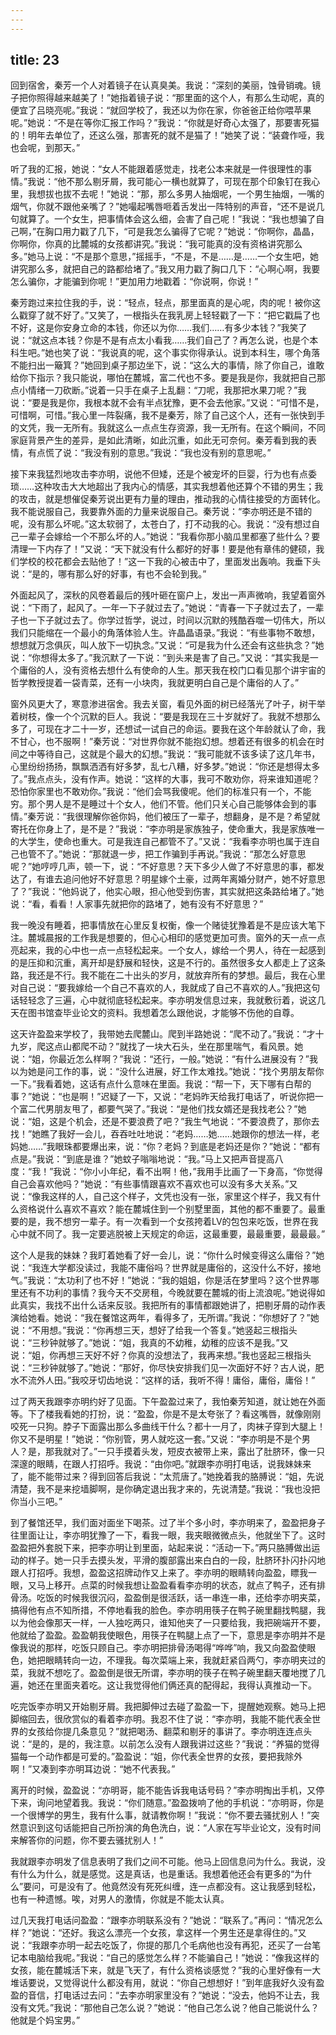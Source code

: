 ```yaml
---
---
---
```

title: 23
---




回到宿舍，秦芳一个人对着镜子在认真臭美。我说：“深刻的美丽，蚀骨销魂。镜子把你照得越来越美了！”她指着镜子说：“那里面的这个人，有那么生动呢，真的便宜了吕晓亮呢。”我说：“就回学校了，我还以为你在家，你爸爸正给你喂苹果呢。”她说：“不是在等你汇报工作吗？”我说：“你就是好奇心太强了，那要害死猫的！明年去单位了，还这么强，那害死的就不是猫了！”她笑了说：“装聋作哑，我也会呢，到那天。”

听了我的汇报，她说：“女人不能跟着感觉走，找老公本来就是一件很理性的事情。”我说：“他不那么剔牙屑，我可能心一横也就算了，可现在那个印象钉在我心里，我想拔也拔不去呢！”她说：“那，那么多男人抽烟呢，一个男生抽烟，一嘴的烟气，你就不跟他亲嘴了？”她嘬起嘴唇咂着舌发出一阵特别的声音，“还不是说几句就算了。一个女生，把事情体会这么细，会害了自己呢！”我说：“我也想骗了自己啊，”在胸口用力戳了几下，“可是我怎么骗得了它呢？”她说：“你啊你，晶晶，你啊你，你真的比麓城的女孩都讲究。”我说：“我可能真的没有资格讲究那么多。”她马上说：“不是那个意思，”摇摇手，“不是，不是……是……一个女生吧，她讲究那么多，就把自己的路都给堵了。”我又用力戳了胸口几下：“心啊心啊，我要怎么骗你，才能骗到你呢！”更加用力地戳着：“你说啊，你说！”

秦芳跑过来拉住我的手，说：“轻点，轻点，那里面真的是心呢，肉的呢！被你这么戳穿了就不好了。”又笑了，一根指头在我乳房上轻轻戳了一下：“把它戳扁了也不好，这是你安身立命的本钱，你还以为你……我们……有多少本钱？”我笑了说：“就这点本钱？你是不是有点太小看我……我们自己了？再怎么说，也是个本科生吧。”她也笑了说：“我说真的呢，这个事实你得承认。说到本科生，哪个角落不能扫出一簸箕？”她回到桌子那边坐下，说：“这么大的事情，除了你自己，谁敢给你下指示？我只能说，哪怕在麓城，富二代也不多。要是我是你，我就把自己那点小情绪一刀砍断。”说着一只手在桌子上乱翻：“刀呢，我那把水果刀呢？”我说：“要是我是你，我根本就不会有半点犹豫，更不会去他家。”又说：“可惜不是，可惜啊，可惜。”我心里一阵裂痛，我不是秦芳，除了自己这个人，还有一张快到手的文凭，我一无所有。我就这么一点点生存资源，我一无所有。在这个瞬间，不同家庭背景产生的差异，是如此清晰，如此沉重，如此无可奈何。秦芳看到我的表情，有点慌了说：“我没有别的意思。”我说：“我也没有别的意思呢。”

接下来我猛烈地攻击李亦明，说他不但矮，还是个被宠坏的巨婴，行为也有点委琐……这种攻击大大地超出了我内心的情感，其实我想着他还算个不错的男生；我的攻击，就是想催促秦芳说出更有力量的理由，推动我的心情往接受的方面转化。我不能说服自己，我要靠外面的力量来说服自己。秦芳说：“李亦明还是不错的呢，没有那么坏呢。”这太软弱了，太苍白了，打不动我的心。我说：“没有想过自己一辈子会嫁给一个不那么坏的人。”她说：“我看你那小脑瓜里都塞了些什么？要清理一下内存了！”又说：“天下就没有什么都好的好事！要是他有章伟的健硕，我们学校的校花都会去贴他了！”这一下我的心被击中了，里面发出轰响。我垂下头说：“是的，哪有那么好的好事，有也不会轮到我。”

外面起风了，深秋的风卷着最后的残叶砸在窗户上，发出一声声微响，我望着窗外说：“下雨了，起风了。一年一下子就过去了。”她说：“青春一下子就过去了，一辈子也一下子就过去了。你学过哲学，说过，时间以沉默的残酷吞噬一切伟大，所以我们只能缩在一个最小的角落体验人生。许晶晶语录。”我说：“有些事物不敢想，想想就万念俱灰，叫人放下一切执念。”又说：“可是我为什么还会有这些执念？”她说：“你想得太多了。”我沉默了一下说：“到头来是害了自己。”又说：“其实我是一个庸俗的人，没有资格去想什么有使命的人生。那天我在校门口看见那个讲宇宙的哲学教授提着一袋青菜，还有一小块肉，我就更明白自己是个庸俗的人了。”

窗外风更大了，寒意渗进宿舍。我去关窗，看见外面的树已经落光了叶子，树干举着树枝，像一个个沉默的巨人。我说：“要是我现在三十岁就好了。我就不想那么多了，可现在才二十一岁，还想试一试自己的命运。要我在这个年龄就认了命，我不甘心，也不服啊！”秦芳说：“对世界你就不能抱幻想。想着还有很多的机会在时间之中等待自己，这就是个最大的幻想。”我说：“我可能就不该多读了这几年书，心里纷纷扬扬，飘飘洒洒有好多梦，乱七八糟，好多梦。”她说：“你还是想得太多了。”我点点头，没有作声。她说：“这样的大事，我可不敢劝你，将来谁知道呢？恐怕你家里也不敢劝你。”我说：“他们会骂我傻呢。他们的标准只有一个，不能穷。那个男人是不是睡过十个女人，他们不管。他们只关心自己能够体会到的事情。”秦芳说：“我很理解你爸你妈，他们被压了一辈子，想翻身，是不是？希望就寄托在你身上了，是不是？”我说：“李亦明是家族独子，使命重大，我是家族唯一的大学生，使命也重大。可是我连自己都管不了。”又说：“我看李亦明也属于连自己也管不了。”她说：“那就退一步，把工作骗到手再说。”我说：“那怎么好意思呢？”她哼哼几声，顿一下，说：“不好意思？天下多少人做了不好意思的事，都发达了，有谁去追问他好不好意思？明星嫁个土豪，过两年离婚分财产，她不好意思了？”我说：“他妈说了，他实心眼，担心他受到伤害，其实就把这条路给堵了。”她说：“看，看看！人家事先就把你的路堵了，她有没有不好意思？”

我一晚没有睡着，把事情放在心里反复权衡，像一个赌徒犹豫着是不是应该大笔下注。麓城晨报的工作我是想要的，但心心相印的感觉更加可贵。窗外的天一点一点亮起来，我的心中也一点一点轻松起来。一个女人，嫁给一个男人，待在一起感到的是压抑和沉重，离开却是舒展和轻快，这是不行的。虽然很多女人都走上了这条路，我还是不行。我不能在二十出头的岁月，就放弃所有的梦想。最后，我在心里对自己说：“要我嫁给一个自己不喜欢的人，我就成了自己不喜欢的人。”我把这句话轻轻念了三遍，心中就彻底轻松起来。李亦明发信息过来，我就敷衍着，说这几天在图书馆查毕业论文的资料。我想着怎么跟他说，才能够不伤他的自尊。

这天许盈盈来学校了，我带她去爬麓山。爬到半路她说：“爬不动了。”我说：“才十九岁，爬这点山都爬不动？”就找了一块大石头，坐在那里喘气，看风景。她说：“姐，你最近怎么样啊？”我说：“还行，一般。”她说：“有什么进展没有？”我以为她是问工作的事，说：“没什么进展，好工作太难找。”她说：“找个男朋友帮你一下。”我看着她，这话有点什么意味在里面。我说：“帮一下，天下哪有白帮的事？”她说：“也是啊！”迟疑了一下，又说：“老妈昨天给我打电话了，听说你把一个富二代男朋友甩了，都要气哭了。”我说：“是他们找女婿还是我找老公？”她说：“姐，这是个机会，还是不要浪费了吧？”我生气地说：“不要浪费了，那你去找！”她瞧了我好一会儿，吞吞吐吐地说：“老妈……她……她跟你的想法一样，老妈她……”我眼珠都要爆出来，说：“你？老妈？到底是老妈还是你？”她说：“都有点是。”我说：“到底是谁？”她蚊子嗡嗡地说：“我。”马上又把声音提高八度：“我！”我说：“你小小年纪，看不出啊！他，”我用手比画了一下身高，“你觉得自己会喜欢他吗？”她说：“有些事情跟喜欢不喜欢也可以没有多大关系。”又说：“像我这样的人，自己这个样子，文凭也没有一张，家里这个样子，我又有什么资格说什么喜欢不喜欢？能在麓城住到一个别墅里面，其他的都不重要了。最重要的是，我不想穷一辈子。有一次看到一个女孩挎着LV的包包来吃饭，世界在我心中就不同了。我一定要逃脱被上天规定的命运，这最重要，最最重要，最最最。”

这个人是我的妹妹？我盯着她看了好一会儿，说：“你什么时候变得这么庸俗？”她说：“我连大学都没读过，我能不庸俗吗？世界就是庸俗的，这没什么不好，接地气。”我说：“太功利了也不好！”她说：“我的姐姐，你是活在梦里吗？这个世界哪里还有不功利的事情？我今天不交房租，今晚就要在麓城的街上流浪呢。”她说得如此真实，我找不出什么话来反驳。我把所有的事情都跟她讲了，把剔牙屑的动作表演给她看。她说：“我在餐馆这两年，看得多了，无所谓。”我说：“你想好了？”她说：“不用想。”我说：“你再想三天，想好了给我一个答复。”她竖起三根指头说：“三秒钟就够了。”她说：“姐，我真的不幼稚，幼稚的应该不是我。”又说：“姐，你再想三天好不好？你真的没想法了，我再来想。”我也竖起三根指头说：“三秒钟就够了。”她说：“那好，你尽快安排我们见一次面好不好？古人说，肥水不流外人田。”我咬牙切齿地说：“这样的话，我听不得！庸俗，庸俗，庸俗！”

过了两天我跟李亦明约好了见面。下午盈盈过来了，我怕秦芳知道，就让她在外面等。下了楼我看她的打扮，说：“盈盈，你是不是太夸张了？看这嘴唇，就像刚刚咬死一只狗。脖子下面露出那么多曲线干什么？都十一月了，肉袜子穿到大腿上！你又不是明星！”她说：“你别管，男人就吃这一套。”又说：“李亦明是不是个男人？是，那我就对了。”一只手摸着头发，短皮衣被带上来，露出了肚脐环，像一只深邃的眼睛，在跟人打招呼。我说：“由你吧。”就跟李亦明打电话，说我妹妹来了，能不能带过来？得到回答后我说：“太荒唐了。”她挽着我的胳膊说：“姐，先说清楚，我不是来挖墙脚啊，是你确定退出我才来的，先说清楚。”我说：“我也没把你当小三吧。”

到了餐馆还早，我们面对面坐下喝茶。过了半个多小时，李亦明来了，盈盈把身子往里面让让，李亦明犹豫了一下，看我一眼，我夹眼微微点头，他就坐下了。这时盈盈把外套脱下来，把李亦明让到里面，站起来说：“活动一下。”两只胳膊做出运动的样子。她一只手去摸头发，平滑的腹部露出来白白的一段，肚脐环扑闪扑闪地跟人打招呼。我想，盈盈这招牌动作又上来了。李亦明的眼睛转向盈盈，瞟我一眼，又马上移开。点菜的时候我想让盈盈看看李亦明的状态，就点了鸭子，还有排骨汤。吃饭的时候我很沉闷，盈盈倒是很活跃，话一串连一串，还给李亦明夹菜，搞得他有点不知所措，不停地看我的脸色。李亦明用筷子在鸭子碗里翻找鸭腿，我以为他会像那天一样，一人独吃两只，谁知他夹了一只要给我，我把碗端开不要，他就给了盈盈。盈盈朝我使眼色，用筷子在鸭腿上点了一下，意思是李亦明并不是像我说的那样，吃饭只顾自己。李亦明把排骨汤喝得“哗哗”响，我又向盈盈使眼色，她把眼睛转向一边，不理我。每次菜端上来，我就赶紧舀两勺，李亦明夹过的菜，我就不想吃了。盈盈倒是很无所谓，李亦明的筷子在鸭子碗里翻天覆地搅了几遍，她还在里面夹着吃。这让我觉得他们俩还真的配得起，我得认真推动一下。

吃完饭李亦明又开始剔牙屑。我把脚伸过去碰了盈盈一下，提醒她观察。她马上把脚缩回去，很欣赏似的看着李亦明。我忍不住了说：“李亦明，我能不能代表全世界的女孩给你提几条意见？”就把喝汤、翻菜和剔牙的事讲了。李亦明连连点头说：“是的，是的，我注意。以前怎么没有人跟我讲过这些？”我说：“养猫的觉得猫每一个动作都是可爱的。”盈盈说：“姐，你代表全世界的女孩，要把我除外啊！”又凑到李亦明耳边说：“她不代表我。”

离开的时候，盈盈说：“亦明哥，能不能告诉我电话号码？”李亦明掏出手机，又停下来，询问地望着我。我说：“你们随意。”盈盈拨响了他的手机说：“亦明哥，你是一个很博学的男生，我有什么事，就请教你啊！”我说：“你不要去骚扰别人！”突然意识到这句话能把自己所扮演的角色洗白，说：“人家在写毕业论文，没有时间来解答你的问题，你不要去骚扰别人！”

我就跟李亦明发了信息表明了我们之间不可能。他马上回信息问为什么。我说，没有什么为什么，就是感觉。这是真话，也是重话。我想着他还会有更多的“为什么”要问，可是没有了。他竟然没有死死纠缠，连一点都没有。这让我感到轻松，也有一种遗憾。唉，对男人的激情，你就是不能太认真。

过几天我打电话问盈盈：“跟李亦明联系没有？”她说：“联系了。”再问：“情况怎么样？”她说：“还好。我这么漂亮一个女孩，拿这样一个男生还是拿得住的。”又说：“我跟李亦明一起去吃饭了，你提的那几个毛病他也没有再犯，还买了一台笔记本电脑给我呢。”我说：“自己的感觉怎么样？不能骗自己！”她说：“像我这样的女孩，能在麓城活下来，就是飞天了，有什么资格谈感觉？”我的心里好像有一大堆话要说，又觉得说什么都没有用，就说：“你自己想想好！”到年底我好久没有盈盈的音信，打电话过去问：“去李亦明家里没有？”她说：“没去，他妈不让去，我没有文凭。”我说：“那他自己怎么说？”她说：“他自己怎么说？他自己能说什么？他就是个妈宝男。”